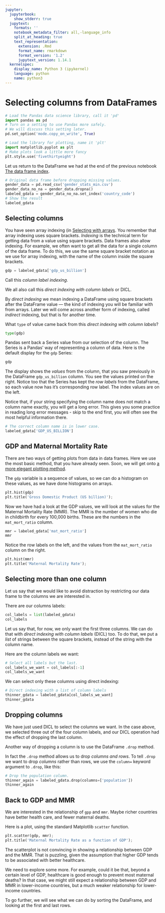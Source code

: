 ```yaml
---
jupyter:
  jupyterbook:
    show_stderr: true
  jupytext:
    formats: ''
    notebook_metadata_filter: all,-language_info
    split_at_heading: true
    text_representation:
      extension: .Rmd
      format_name: rmarkdown
      format_version: '1.2'
      jupytext_version: 1.14.1
  kernelspec:
    display_name: Python 3 (ipykernel)
    language: python
    name: python3
---
```


# Selecting columns from DataFrames

```python
# Load the Pandas data science library, call it 'pd'
import pandas as pd
# Turn on a setting to use Pandas more safely.
# We will discuss this setting later.
pd.set_option('mode.copy_on_write', True)

# Load the library for plotting, name it 'plt'
import matplotlib.pyplot as plt
# Make plots look a little more fancy
plt.style.use('fivethirtyeight')
```

Let us return to the DataFrame we had at the end of the previous notebook [The
data frame index](df_index.Rmd).

```python
# Original data frame before dropping missing values.
gender_data = pd.read_csv('gender_stats_min.csv')
gender_data_no_na = gender_data.dropna()
labeled_gdata = gender_data_no_na.set_index('country_code')
# Show the result
labeled_gdata
```

## Selecting columns

You have seen array indexing (in [Selecting with
arrays](array_indexing).  You remember that array indexing uses
square brackets.  *Indexing* is the technical term for getting data from a
value using square brackets.  Data frames also allow indexing.  For example, we
often want to get all the data for a single column of the data frame.  To do
this, we use the same square bracket notation as we use for array indexing,
with the name of the column inside the square brackets.

```python
gdp = labeled_gdata['gdp_us_billion']
```

Call this *column label indexing*.

We all also call this *direct indexing with column labels* or DICL.

By *direct indexing* we mean indexing a DataFrame using square brackets after
the DataFrame value — the kind of indexing you will be familiar with from
arrays. Later we will come across another form of indexing, called *indirect*
indexing, but that is for another time.

What `type` of value came back from this *direct indexing with column labels*?

```python
type(gdp)
```

Pandas sent back a Series value from our selection of the column.  The Series
is a Pandas' way of representing a column of data.  Here is the default display
for the `gdp` Series:

```python
gdp
```

The display shows the *values* from the column, that you saw previously in the
DataFrame `gdp_us_billion` column. You see the values printed on the right.
Notice too that the Series has kept the *row labels* from the DataFrame, so
each value now has it's corresponding row label.  The index values are on the
left.

Notice that, if your string specifying the column name does not match a column
name exactly, you will get a long error.   This gives you some practice in
reading long error messages - skip to the end first, you will often see the
most helpful information there.

```python
# The correct column name is in lower case.
labeled_gdata['GDP_US_BILLION']
```


## GDP and Maternal Mortality Rate


There are two ways of getting plots from data in data frames.   Here we use
the most basic method, that you have already seen.   Soon, we will get onto [a
more elegant plotting method](df_plotting).

The `gdp` variable is a sequence of values, so we can do a histogram on these
values, as we have done histograms on arrays.

```python
plt.hist(gdp)
plt.title('Gross Domestic Product (US billion)');
```

Now we have had a look at the GDP values, we will look at the values for the
Maternal Mortality Rate (MMR).  The MMR is the number of women who die in
childbirth for every 100,000 births.  These are the numbers in the
`mat_mort_ratio` column.

```python
mmr = labeled_gdata['mat_mort_ratio']
mmr
```

Notice the row labels on the left, and the values from the `mat_mort_ratio`
column on the right.

```python
plt.hist(mmr)
plt.title('Maternal Mortality Rate');
```

## Selecting more than one column

Let us say that we would like to avoid distraction by restricting our data
frame to the columns we are interested in.

There are our columns labels:

```python
col_labels = list(labeled_gdata)
col_labels
```

Let us say that, for now, we only want the first three columns.  We can do that
with *direct indexing with column labels* (DICL) too.  To do that, we put a
*list* of strings between the square brackets, instead of the string with the
column name.

Here are the column labels we want:

```python
# Select all labels but the last.
col_labels_we_want = col_labels[:-1]
col_labels_we_want
```

We can select only these columns using direct indexing:

```python
# Direct indexing with a list of column labels
thinner_gdata = labeled_gdata[col_labels_we_want]
thinner_gdata
```

## Dropping columns

We have just used DICL to select the columns we want.  In the case above, we
selected three out of the four column labels, and our DICL operation had the
effect of dropping the last column.

Another way of dropping a column is to use the DataFrame `.drop` method.

In fact the `.drop` method allows us to drop *columns and rows*.  To tell `.drop` we want to drop *columns* rather than rows, we use the `column=` keyword argument to `.drop`, like this:

```python
# Drop the population column.
thinner_again = labeled_gdata.drop(columns=['population'])
thinner_again
```


## Back to GDP and MMR

We are interested in the relationship of `gpp` and `mmr`.  Maybe richer
countries have better health care, and fewer maternal deaths.

Here is a plot, using the standard Matplotlib `scatter`
function.

```python
plt.scatter(gdp, mmr);
plt.title('Maternal Mortality Rate as a function of GDP');
```

The scatterplot is not convincing in showing a relationship between GDP and the
MMR.  That is puzzling, given the assumption that higher GDP tends to be
associated with better healthcare.

We need to explore some more.  For example, could it be that, beyond a certain
level of GDP, healthcare is good enough to prevent most maternal deaths?  In
that case, we might still expect a relationship between GDP and MMR in
lower-income countries, but a much weaker relationship for lower-income
countries.

To go further, we will see what we can do by sorting the DataFrame, and looking
at the first and last rows.
